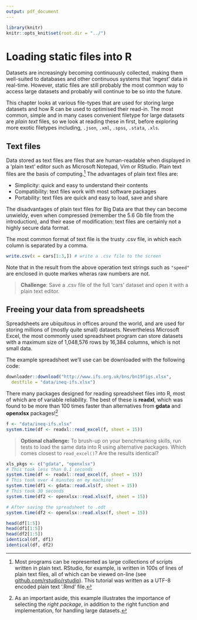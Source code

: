 ```yaml
---
output: pdf_document
---
```


```r
library(knitr)
knitr::opts_knit$set(root.dir = "../")
```

\newpage

# Loading static files into R

Datasets are increasingly becoming continuously 
collected, making them well-suited to databases and other continuous
systems that 'ingest' data in real-time. However, static files are still
probably the most common way to access large datasets and probably will
continue to be so into the future.

This chapter looks at various file-types that are used for storing
large datasets and how R can be used to optimised their read-in.
The most common, simple and in many cases convenient filetype for large datasets
are *plain text* files, so we look at reading these in first, before
exploring more exotic filetypes including, `.json`, `.xml`, `.spss`, `.stata`, `.xls`.

## Text files

Data stored as text files are files that are human-readable when displayed
in a 'plain text' editor such as Microsoft Notepad, Vim or RStudio.
Plain text files are the basis of computing.^[Most
programs can be represented as large collections of scripts written in
plain text. RStudio,
for example, is written in 100s of lines of plain text files, all of which
can be viewed on-line
(see [github.com/rstudio/rstudio](https://github.com/rstudio/rstudio)).
This tutorial was written as a UTF-8 encoded plain text '.Rmd' file.
] 
The advantages of plain text files are:

- Simplicity: quick and easy to understand their contents
- Compatibility: text files work with most software packages
- Portability: text files are quick and easy to load, save and share

The disadvantages of plain text files for Big Data are that they can become
unwieldy, even when compressed (remember the 5.6 Gb file from the introduction),
and their ease of modification: text files are certainly not a highly secure
data format.

The most common format of text file is the trusty .csv file, in which
each column is separated by a comma.

```r
write.csv(x = cars[1:3,]) # write a .csv file to the screen
```

Note that in the result from the above operation text strings such as
`"speed"` are enclosed in quote markes wheras raw numbers are not.

> **Challenge**: Save a .csv file of the full 'cars' dataset and open it with a plain text editor.

## Freeing your data from spreadsheets

Spreadsheets are ubiquitous in offices around the world, and are used for
storing millions of (mostly quite small) datasets. Nevertheless
Microsoft Excel, the most commonly used spreadsheet program can store
datasets with a maximum size of 1,048,576 rows by 16,384 columns,
which is not small data.

The example spreadsheet we'll use can be downloaded with the following
code:

```r
downloader::download("http://www.ifs.org.uk/bns/bn19figs.xlsx",
  destfile = "data/ineq-ifs.xlsx")
```

There many packages designed for reading spreadsheet files into R, most
of which are of variable reliability. The best of these is
**readxl**, which was found to be more than 100 times faster
than alternatives from **gdata** and **openxlsx**
packages!^[As
an important aside, this example illustrates the importance of selecting the
*right package*, in addition to the right function and implementation,
for handling large datasets.]

```r
f <- "data/ineq-ifs.xlsx"
system.time(df <- readxl::read_excel(f, sheet = 15))
```

> **Optional challenge:** To brush-up on your benchmarking skills, run tests
to load the same data into R using alternative packages. Which comes closest
to `read_excel()`? Are the results identical?

```r
xls_pkgs <- c("gdata", "openxlsx")
# This took less than 0.1 seconds
system.time(df <- readxl::read_excel(f, sheet = 15))
# This took over 4 minutes on my machine!
system.time(df1 <- gdata::read.xls(f, sheet = 15))
# This took 30 seconds
system.time(df2 <- openxlsx::read.xlsx(f, sheet = 15))

# After saving the spreadsheet to .odt
system.time(df2 <- openxlsx::read.xlsx(f, sheet = 15))

head(df[1:5])
head(df1[1:5])
head(df2[1:5])
identical(df, df1)
identical(df, df2)
```



